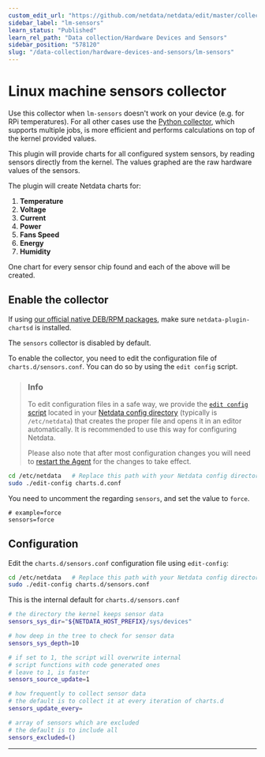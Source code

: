```yaml
---
custom_edit_url: "https://github.com/netdata/netdata/edit/master/collectors/charts.d.plugin/sensors/README.md"
sidebar_label: "lm-sensors"
learn_status: "Published"
learn_rel_path: "Data collection/Hardware Devices and Sensors"
sidebar_position: "578120"
slug: "/data-collection/hardware-devices-and-sensors/lm-sensors"
---
```

# Linux machine sensors collector

Use this collector when `lm-sensors` doesn't work on your device (e.g. for RPi temperatures).
For all other cases use the [Python collector](https://github.com/netdata/netdata/blob/master/collectors/python.d.plugin/sensors), which supports multiple
jobs, is more efficient and performs calculations on top of the kernel provided values.

This plugin will provide charts for all configured system sensors, by reading sensors directly from the kernel.
The values graphed are the raw hardware values of the sensors.

The plugin will create Netdata charts for:

1. **Temperature**
2. **Voltage**
3. **Current**
4. **Power**
5. **Fans Speed**
6. **Energy**
7. **Humidity**

One chart for every sensor chip found and each of the above will be created.

## Enable the collector

If using [our official native DEB/RPM packages](/docs/install-the-netdata-agent/native-linux-distribution-packages), make sure `netdata-plugin-chartsd` is installed.

The `sensors` collector is disabled by default.

To enable the collector, you need to edit the configuration file of `charts.d/sensors.conf`. You can do so by using the `edit config` script.

> ### Info
>
> To edit configuration files in a safe way, we provide the [`edit config` script](/docs/typical-netdata-agent-configurations/configuration#use-edit-config-to-edit-configuration-files) located in your [Netdata config directory](/docs/typical-netdata-agent-configurations/configuration#the-netdata-config-directory) (typically is `/etc/netdata`) that creates the proper file and opens it in an editor automatically.
> It is recommended to use this way for configuring Netdata.
>
> Please also note that after most configuration changes you will need to [restart the Agent](/docs/maintenance-operations-on-netdata-agents/starting-and-stopping-netdata-agents) for the changes to take effect.

```bash
cd /etc/netdata   # Replace this path with your Netdata config directory, if different
sudo ./edit-config charts.d.conf
```

You need to uncomment the regarding `sensors`, and set the value to `force`.

```shell
# example=force
sensors=force
```

## Configuration

Edit the `charts.d/sensors.conf` configuration file using `edit-config`:

```bash
cd /etc/netdata   # Replace this path with your Netdata config directory, if different
sudo ./edit-config charts.d/sensors.conf
```

This is the internal default for `charts.d/sensors.conf`

```sh
# the directory the kernel keeps sensor data
sensors_sys_dir="${NETDATA_HOST_PREFIX}/sys/devices"

# how deep in the tree to check for sensor data
sensors_sys_depth=10

# if set to 1, the script will overwrite internal
# script functions with code generated ones
# leave to 1, is faster
sensors_source_update=1

# how frequently to collect sensor data
# the default is to collect it at every iteration of charts.d
sensors_update_every=

# array of sensors which are excluded
# the default is to include all
sensors_excluded=()
```

---
